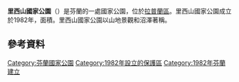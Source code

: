 {{Geobox|国家公园
<!-- *** Name section *** -->
| name                        = 里西山國家公園
| native_name                 = Riisitunturin kansallispuisto
| other_name                  = 
| other_name1                 = 
<!-- *** Category *** -->
| category_local              = [[List_of_national_parks_of_Finland|National Park of Finland]]
| category_iucn               = II
<!-- *** Image *** -->
| image                       = Noukavaara - Riisitunturi - Posio - Finland.jpg
| image_size                  = 
| image_caption               = 
<!-- *** Country etc. *** -->
| country      = 芬蘭
| country_flag = 1
| region       = [[拉普蘭區|拉普蘭區]]
| region_type  = [[芬兰行政区|行政区]]
| location     = 
| lat_d              = 66     
| lat_m              = 14
| lat_s              = 
| lat_NS             = N
| long_d             = 28     
| long_m             = 30
| long_s             = 
| long_EW            = E
| elevation          =  
<!-- *** Nature *** -->
<!-- *** Geography *** -->
| area                        = 77
| area1                       =
| area1_type                  =   
<!-- *** People *** -->
| established_type            = 成立
| established                 = 1982年
| established1_type           = 
| established1                = 
| management_body             = {{tsl|en|Metsähallitus|森林管理局 (芬兰)|森林管理局}}
| visitation                  = 30500
| visitation_date = 2016年<ref name="访客2016"/>
<!-- *** Free fields *** -->
<!-- *** Map section *** -->
| map         = Finland location map.svg
| map_locator = Finland
| map_size    = 200
| map_caption = 在芬蘭的位置
| map_first   =
<!-- *** Website *** -->
| website     = {{URL|http://www.nationalparks.fi/en/riisitunturinp}}
}}

'''里西山國家公園'''（{{lang-fi|Riisitunturin kansallispuisto}}）是芬蘭的一處國家公園，位於[[拉普蘭區|拉普蘭區]]。里西山國家公園成立於1982年，面積{{convert|77|km2|sqmi|0}}。里西山國家公園以山地景觀和沼澤著稱。

==參考資料==
{{Reflist|30em|refs=
<ref name="访客2016">{{cite web | url = http://www.metsa.fi/kansallispuistoittain | title = Käyntimäärät kansallispuistoittain 2016 | language = fi | publisher = Metsähallitus | date = 2017-01-26 | accessdate = 2017-02-20 | archive-url = https://web.archive.org/web/20190529070743/http://www.metsa.fi/kansallispuistoittain | archive-date = 2019-05-29 | dead-url = yes }}</ref>
}}

{{芬兰小作品}}

{{芬兰国家公园}}

[[Category:芬蘭國家公園|Category:芬蘭國家公園]]
[[Category:1982年設立的保護區|Category:1982年設立的保護區]]
[[Category:1982年芬蘭建立|Category:1982年芬蘭建立]]